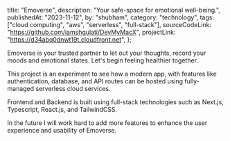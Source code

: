   title: "Emoverse",
  description: "Your safe-space for emotional well-being.",
  publishedAt: "2023-11-12",
  by: "shubham",
  category: "technology",
  tags: ["cloud computing", "aws", "serverless", "full-stack"],
  sourceCodeLink: "https://github.com/iamshgulati/DevMyMacX",
  projectLink: "https://d34abq0dnwt19t.cloudfront.net",
};

Emoverse is your trusted partner to let out your thoughts, record your moods and emotional states. Let's begin feeling healthier together.

This project is an experiment to see how a modern app, with features like authentication, database, and API routes can be hosted using fully-managed serverless cloud services.

Frontend and Backend is built using full-stack technologies such as Next.js, Typescript, React.js, and TailwindCSS.

In the future I will work hard to add more features to enhance the user experience and usability of Emoverse.
